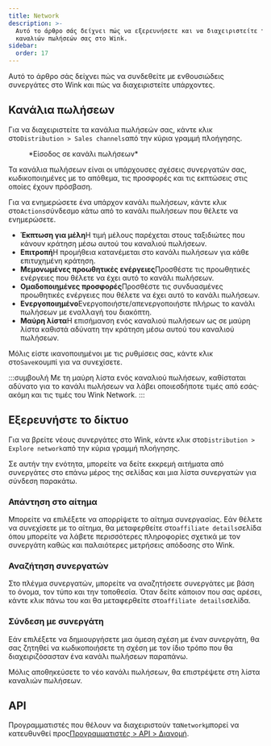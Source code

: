 ```yaml
---
title: Network
description: >-
  Αυτό το άρθρο σάς δείχνει πώς να εξερευνήσετε και να διαχειριστείτε το δίκτυο
  καναλιών πωλήσεών σας στο Wink.
sidebar:
  order: 17
---
```


Αυτό το άρθρο σάς δείχνει πώς να συνδεθείτε με ενθουσιώδεις συνεργάτες στο Wink και πώς να διαχειριστείτε υπάρχοντες.

## Κανάλια πωλήσεων

Για να διαχειριστείτε τα κανάλια πωλήσεών σας, κάντε κλικ στο`Distribution > Sales channels`από την κύρια γραμμή πλοήγησης.

<figure>
  <CloudinaryImage width="350" height="402" resize="scale" quality="best" alt="Κανάλι πωλήσεων" src="academy/sales-channel" errorImage="noimage_opaque_nyrtl0.png" />

  <figcaption>*Είσοδος σε κανάλι πωλήσεων*</figcaption>
</figure>


Τα κανάλια πωλήσεων είναι οι υπάρχουσες σχέσεις συνεργατών σας, κωδικοποιημένες με το απόθεμα, τις προσφορές και τις εκπτώσεις στις οποίες έχουν πρόσβαση.

Για να ενημερώσετε ένα υπάρχον κανάλι πωλήσεων, κάντε κλικ στο`Actions`σύνδεσμο κάτω από το κανάλι πωλήσεων που θέλετε να ενημερώσετε.

* **Έκπτωση για μέλη**Η τιμή μέλους παρέχεται στους ταξιδιώτες που κάνουν κράτηση μέσω αυτού του καναλιού πωλήσεων.
* **Επιτροπή**Η προμήθεια κατανέμεται στο κανάλι πωλήσεων για κάθε επιτυχημένη κράτηση.
* **Μεμονωμένες προωθητικές ενέργειες**Προσθέστε τις προωθητικές ενέργειες που θέλετε να έχει αυτό το κανάλι πωλήσεων.
* **Ομαδοποιημένες προσφορές**Προσθέστε τις συνδυασμένες προωθητικές ενέργειες που θέλετε να έχει αυτό το κανάλι πωλήσεων.
* **Ενεργοποιημένο**Ενεργοποιήστε/απενεργοποιήστε πλήρως το κανάλι πωλήσεων με εναλλαγή του διακόπτη.
* **Μαύρη λίστα**Η επισήμανση ενός καναλιού πωλήσεων ως σε μαύρη λίστα καθιστά αδύνατη την κράτηση μέσω αυτού του καναλιού πωλήσεων.

Μόλις είστε ικανοποιημένοι με τις ρυθμίσεις σας, κάντε κλικ στο`Save`κουμπί για να συνεχίσετε.

:::συμβουλή
Με τη μαύρη λίστα ενός καναλιού πωλήσεων, καθίσταται αδύνατο για το κανάλι πωλήσεων να λάβει οποιεσδήποτε τιμές από εσάς· ακόμη και τις τιμές του Wink Network.
:::

## Εξερευνήστε το δίκτυο

Για να βρείτε νέους συνεργάτες στο Wink, κάντε κλικ στο`Distribution > Explore network`από την κύρια γραμμή πλοήγησης.

Σε αυτήν την ενότητα, μπορείτε να δείτε εκκρεμή αιτήματα από συνεργάτες στο επάνω μέρος της σελίδας και μια λίστα συνεργατών για σύνδεση παρακάτω.

### Απάντηση στο αίτημα

Μπορείτε να επιλέξετε να απορρίψετε το αίτημα συνεργασίας. Εάν θέλετε να συνεχίσετε με το αίτημα, θα μεταφερθείτε στο`affiliate details`σελίδα όπου μπορείτε να λάβετε περισσότερες πληροφορίες σχετικά με τον συνεργάτη καθώς και παλαιότερες μετρήσεις απόδοσης στο Wink.

### Αναζήτηση συνεργατών

Στο πλέγμα συνεργατών, μπορείτε να αναζητήσετε συνεργάτες με βάση το όνομα, τον τύπο και την τοποθεσία. Όταν δείτε κάποιον που σας αρέσει, κάντε κλικ πάνω του και θα μεταφερθείτε στο`affiliate details`σελίδα.

### Σύνδεση με συνεργάτη

Εάν επιλέξετε να δημιουργήσετε μια άμεση σχέση με έναν συνεργάτη, θα σας ζητηθεί να κωδικοποιήσετε τη σχέση με τον ίδιο τρόπο που θα διαχειριζόσασταν ένα κανάλι πωλήσεων παραπάνω.

Μόλις αποθηκεύσετε το νέο κανάλι πωλήσεων, θα επιστρέψετε στη λίστα καναλιών πωλήσεων.

## API

Προγραμματιστές που θέλουν να διαχειριστούν τα`Network`μπορεί να κατευθυνθεί προς[Προγραμματιστές > API > Διανομή](/developers/apis/#distribution-api).

